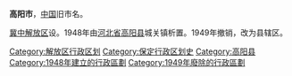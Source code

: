 '''高阳市'''，[[中国|中国]]旧市名。

[[冀中解放区|冀中解放区]]设。1948年由[[河北省|河北省]][[高阳县|高阳县]]城关镇析置。1949年撤销，改为县辖区。 

{{中华民国大陆时期行政区划小作品}}
[[Category:解放区行政区划|Category:解放区行政区划]]
[[Category:保定行政区划史|Category:保定行政区划史]]
[[Category:高阳县|Category:高阳县]]
[[Category:1948年建立的行政區劃|Category:1948年建立的行政區劃]]
[[Category:1949年廢除的行政區劃|Category:1949年廢除的行政區劃]]